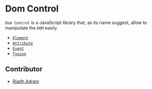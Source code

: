 # Dom Control

`Dom Control` is a JavaScript library that, as its name suggest, allow to manipulate the `DOM` easily.

- [`Element`](attribute)
- [`Attribute`](attribute)
- [`Event`](attribute)
- [`Typing`](types)

## Contributor

- [Riadh Adrani](https://github.com/RiadhAdrani)

